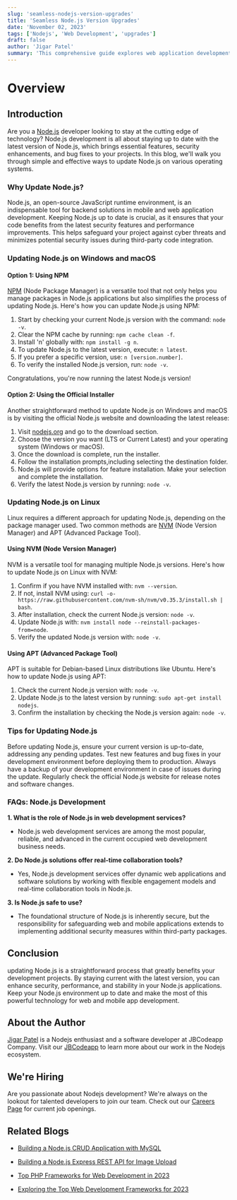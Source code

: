 ```yaml
---
slug: 'seamless-nodejs-version-upgrades'
title: 'Seamless Node.js Version Upgrades'
date: 'November 02, 2023'
tags: ['Nodejs', 'Web Development', 'upgrades']
draft: false
author: 'Jigar Patel'
summary: 'This comprehensive guide explores web application development costs in India, covering the distinctions between websites and web apps and outlining key factors that influence expenses, offering essential insights for budget management.'
---
```


# Overview

<TOCInline
  toc={props.toc}
  exclude="Overview"
  toHeading={2}
  defaultimage="seamless-nodejs-version-upgrades"
/>

## Introduction

Are you a [Node.js](https://nodejs.org/en) developer looking to stay at the cutting edge of technology? Node.js development is all about staying up to date with the latest version of Node.js, which brings essential features, security enhancements, and bug fixes to your projects. In this blog, we'll walk you through simple and effective ways to update Node.js on various operating systems.

### Why Update Node.js?

Node.js, an open-source JavaScript runtime environment, is an indispensable tool for backend solutions in mobile and web application development. Keeping Node.js up to date is crucial, as it ensures that your code benefits from the latest security features and performance improvements. This helps safeguard your project against cyber threats and minimizes potential security issues during third-party code integration.

### Updating Node.js on Windows and macOS

#### Option 1: Using NPM

[NPM](https://www.npmjs.com/) (Node Package Manager) is a versatile tool that not only helps you manage packages in Node.js applications but also simplifies the process of updating Node.js. Here's how you can update Node.js using NPM:

1. Start by checking your current Node.js version with the command: `node -v`.
2. Clear the NPM cache by running: `npm cache clean -f`.
3. Install 'n' globally with: `npm install -g n`.
4. To update Node.js to the latest version, execute: `n latest`.
5. If you prefer a specific version, use: `n [version.number]`.
6. To verify the installed Node.js version, run: `node -v`.

Congratulations, you're now running the latest Node.js version!

#### Option 2: Using the Official Installer

Another straightforward method to update Node.js on Windows and macOS is by visiting the official Node.js website and downloading the latest release:

1. Visit [nodejs.org](https://nodejs.org) and go to the download section.
2. Choose the version you want (LTS or Current Latest) and your operating system (Windows or macOS).
3. Once the download is complete, run the installer.
4. Follow the installation prompts,including selecting the destination folder.
5. Node.js will provide options for feature installation. Make your selection and complete the installation.
6. Verify the latest Node.js version by running: `node -v`.

### Updating Node.js on Linux

Linux requires a different approach for updating Node.js, depending on the package manager used. Two common methods are [NVM](https://www.npmjs.com/package/nvm) (Node Version Manager) and APT (Advanced Package Tool).

#### Using NVM (Node Version Manager)

NVM is a versatile tool for managing multiple Node.js versions. Here's how to update Node.js on Linux with NVM:

1. Confirm if you have NVM installed with: `nvm --version`.
2. If not, install NVM using: `curl -o- https://raw.githubusercontent.com/nvm-sh/nvm/v0.35.3/install.sh | bash`.
3. After installation, check the current Node.js version: `node -v`.
4. Update Node.js with: `nvm install node --reinstall-packages-from=node`.
5. Verify the updated Node.js version with: `node -v`.

#### Using APT (Advanced Package Tool)

APT is suitable for Debian-based Linux distributions like Ubuntu. Here's how to update Node.js using APT:

1. Check the current Node.js version with: `node -v`.
2. Update Node.js to the latest version by running: `sudo apt-get install nodejs`.
3. Confirm the installation by checking the Node.js version again: `node -v`.

### Tips for Updating Node.js

Before updating Node.js, ensure your current version is up-to-date, addressing any pending updates. Test new features and bug fixes in your development environment before deploying them to production. Always have a backup of your development environment in case of issues during the update. Regularly check the official Node.js website for release notes and software changes.

### FAQs: Node.js Development

**1. What is the role of Node.js in web development services?**

- Node.js web development services are among the most popular, reliable, and advanced in the current occupied web development business needs.

**2. Do Node.js solutions offer real-time collaboration tools?**

- Yes, Node.js development services offer dynamic web applications and software solutions by working with flexible engagement models and real-time collaboration tools in Node.js.

**3. Is Node.js safe to use?**

- The foundational structure of Node.js is inherently secure, but the responsibility for safeguarding web and mobile applications extends to implementing additional security measures within third-party packages.

## Conclusion

updating Node.js is a straightforward process that greatly benefits your development projects. By staying current with the latest version, you can enhance security, performance, and stability in your Node.js applications. Keep your Node.js environment up to date and make the most of this powerful technology for web and mobile app development.

## About the Author

[Jigar Patel](https://expertlaravel.com) is a Nodejs enthusiast and a software developer at JBCodeapp Company. Visit our [JBCodeapp](https://jbcodeapp.com) to learn more about our work in the Nodejs ecosystem.

## We're Hiring

Are you passionate about Nodejs development? We're always on the lookout for talented developers to join our team. Check out our [Careers Page](https://jbcodeapp.com/career) for current job openings.

## Related Blogs

- [Building a Node.js CRUD Application with MySQL](Building-a-Node.js-CRUD-Application-with-MySQL)

- [Building a Node.js Express REST API for Image Upload](Building-a-Node.js-Express-REST-API-for-Image-Upload)

- [Top PHP Frameworks for Web Development in 2023](top-php-frameworks-2023)

- [Exploring the Top Web Development Frameworks for 2023](top-web-development-frameworks-2023)
